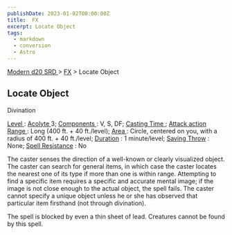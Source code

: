 ```yaml
---
publishDate: 2023-01-02T00:00:00Z
title:  FX
excerpt: Locate Object
tags:
  - markdown
  - conversion
  - Astro
---
```


[ Modern d20 SRD ](/#modernD20) > [ FX](modern-d20-srd-fx-index) > Locate Object

##  Locate Object

Divination

[ Level ](modern-d20-srd-fx-level) : [ Acolyte ](modern-d20-srd-classes-advanced-acolyte) 3; [ Components ](modern-d20-srd-fx-components) : V, S, DF;
[ Casting Time ](modern-d20-srd-fx-casting-time) ; [ Attack action](modern-d20-srd-combat-attack-actions) [ Range ](modern-d20-srd-fx-range) :
Long (400 ft. + 40 ft./level); [ Area ](modern-d20-srd-fx-area) : Circle,
centered on you, with a radius of 400 ft. + 40 ft./level; [ Duration](modern-d20-srd-fx-duration) : 1 minute/level; [ Saving Throw](modern-d20-srd-basics-saving-throws) : None; [ Spell Resistance](modern-d20-srd-special-abilities-spell-resistance) : No

The caster senses the direction of a well-known or clearly visualized object.
The caster can search for general items, in which case the caster locates the
nearest one of its type if more than one is within range. Attempting to find a
specific item requires a specific and accurate mental image; if the image is
not close enough to the actual object, the spell fails. The caster cannot
specify a unique object unless he or she has observed that particular item
firsthand (not through divination).

The spell is blocked by even a thin sheet of lead. Creatures cannot be found
by this spell.

